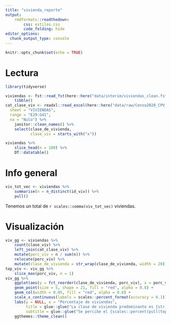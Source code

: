 ```yaml
---
title: "vivienda_reporte"
output: 
    rmdformats::readthedown: 
        css: estilos.css
        code_folding: hide
editor_options: 
  chunk_output_type: console
---
```


```r
knitr::opts_chunk$set(echo = TRUE)
```

# Lectura
```r
library(tidyverse)

viviendas <- fst::read_fst(here::here("data/interim/viviendas_clean.fst")) %>% 
    tibble()
cat_clase_viv <- readxl::read_excel(here::here("data/raw/Censo2020_CPV_CB_descriptor_bd_ejemplo.xlsx"),
  sheet = "VIVIENDAS",
  range = "E29:G41", 
  na = "Nulo") %>% 
    janitor::clean_names() %>% 
    select(clase_de_vivienda,
           clase_viv = starts_with("x"))

viviendas %>% 
    slice_head(n = 100) %>% 
    DT::datatable()
```

# Info general
```r
viv_tot_vec <- viviendas %>% 
    summarise(n = n_distinct(id_viv)) %>% 
    pull()
```

Tenemos un total de `r scales::comma(viv_tot_vec)` viviendas.

# Visualización
```r
viv_gg <- viviendas %>% 
    count(clase_viv) %>% 
    left_join(cat_clase_viv) %>% 
    mutate(porc_viv = n / sum(n)) %>% 
    relocate(porc_viv) %>% 
    mutate(clase_de_vivienda = str_wrap(clase_de_vivienda, width = 20)) 
top_viv <- viv_gg %>% 
    slice_max(porc_viv, n = 1)
viv_gg %>% 
    ggplot(aes(y = fct_reorder(clase_de_vivienda, porc_viv), x = porc_viv)) +
    geom_point(size = 5, shape = 21, fill = "red", alpha = 0.8) +
    geom_col(width = 0.05, fill = "red", alpha = 0.8) +
    scale_x_continuous(labels = scales::percent_format(accuracy = 0.1)) +
    labs(y = NULL, x = "Porcentaje de viviendas", 
         title = glue::glue("La clase de vivienda predominante es {str_to_lower(pull(top_viv, clase_de_vivienda))}"), 
         subtitle = glue::glue("Se percibe el {scales::percent(pull(top_viv, porc_viv))} del total de viviendas")) +
    ggthemes::theme_clean()

```








